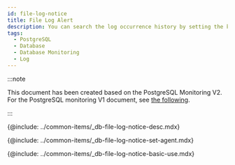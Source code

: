 ```yaml
---
id: file-log-notice
title: File Log Alert
description: You can search the log occurrence history by setting the keywords.
tags:
  - PostgreSQL
  - Database
  - Database Monitoring
  - Log
---
```


:::note

This document has been created based on the PostgreSQL Monitoring V2. For the PostgreSQL monitoring V1 document, see [the following](../postgresql-v1/file-log-notice).

:::

<!-- Overview -->

{@include: ../common-items/_db-file-log-notice-desc.mdx}

<!-- 사용 설정 안내 -->

{@include: ../common-items/_db-file-log-notice-set-agent.mdx}

<!-- 기본 화면 안내 -->

{@include: ../common-items/_db-file-log-notice-basic-use.mdx}
